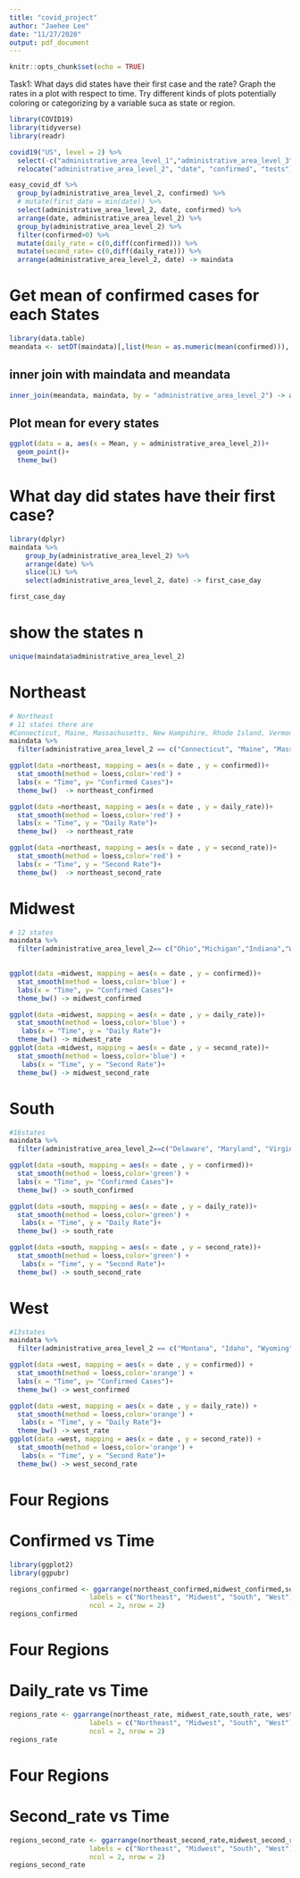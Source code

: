 ```yaml
---
title: "covid_project"
author: "Jaehee Lee"
date: "11/27/2020"
output: pdf_document
---
```


```r
knitr::opts_chunk$set(echo = TRUE)
```

Task1: What days did states have their first case and the rate?
Graph the rates in a plot with respect to time. Try different kinds of plots potentially coloring or categorizing by a variable suca as state or region. 
```r
library(COVID19)
library(tidyverse)
library(readr)
```

```r
covid19("US", level = 2) %>%
  select(-c("administrative_area_level_1","administrative_area_level_3","latitude","longitude","currency", "administrative_area_level_1")) %>% 
  relocate("administrative_area_level_2", "date", "confirmed", "tests")-> easy_covid_df
```


```r
easy_covid_df %>% 
  group_by(administrative_area_level_2, confirmed) %>% 
  # mutate(first_date = min(date)) %>% 
  select(administrative_area_level_2, date, confirmed) %>% 
  arrange(date, administrative_area_level_2) %>% 
  group_by(administrative_area_level_2) %>% 
  filter(confirmed>0) %>% 
  mutate(daily_rate = c(0,diff(confirmed))) %>% 
  mutate(second_rate= c(0,diff(daily_rate))) %>% 
  arrange(administrative_area_level_2, date) -> maindata
```

# Get mean of confirmed cases for each States
```r
library(data.table)
meandata <- setDT(maindata)[,list(Mean = as.numeric(mean(confirmed))), by=administrative_area_level_2]
```

## inner join with maindata and meandata
```r
inner_join(meandata, maindata, by = "administrative_area_level_2") -> a
```

## Plot mean for every states
```r
ggplot(data = a, aes(x = Mean, y = administrative_area_level_2))+
  geom_point()+
  theme_bw()
```

# What day did states have their first case? 
```r
library(dplyr)
maindata %>%
    group_by(administrative_area_level_2) %>%
    arrange(date) %>%
    slice(1L) %>%  
    select(administrative_area_level_2, date) -> first_case_day

first_case_day
```
# show the states n
```r
unique(maindata$administrative_area_level_2)
```
# Northeast
```r
# Northeast 
# 11 states there are 
#Connecticut, Maine, Massachusetts, New Hampshire, Rhode Island, Vermont, Delaware, Maryland, New #Jersey, New York, and Pennsylvania.
maindata %>%  
  filter(administrative_area_level_2 == c("Connecticut", "Maine", "Massachusetts", "New Hampshire","Rhode Island", "Vermont", "Delaware", "Maryland", "New Jersey", "New York", "Pennsylvania")) -> northeast
```
```r
ggplot(data =northeast, mapping = aes(x = date , y = confirmed))+ 
  stat_smooth(method = loess,color='red') +
  labs(x = "Time", y= "Confirmed Cases")+
  theme_bw()  -> northeast_confirmed

ggplot(data =northeast, mapping = aes(x = date , y = daily_rate))+ 
  stat_smooth(method = loess,color='red') +
  labs(x = "Time", y = "Daily Rate")+
  theme_bw()  -> northeast_rate

ggplot(data =northeast, mapping = aes(x = date , y = second_rate))+ 
  stat_smooth(method = loess,color='red') +
  labs(x = "Time", y = "Second Rate")+
  theme_bw()  -> northeast_second_rate

```

# Midwest
```r
# 12 states 
maindata %>%  
  filter(administrative_area_level_2== c("Ohio","Michigan","Indiana","Wisconsin","Illinois","Minnesota","Iowa","Missouri","North Dakota", "South Dakota","Nebraska","Kansas")) -> midwest
  
```

```r
ggplot(data =midwest, mapping = aes(x = date , y = confirmed))+ 
  stat_smooth(method = loess,color='blue') +
  labs(x = "Time", y= "Confirmed Cases")+
  theme_bw() -> midwest_confirmed

ggplot(data =midwest, mapping = aes(x = date , y = daily_rate))+ 
  stat_smooth(method = loess,color='blue') +
   labs(x = "Time", y = "Daily Rate")+
  theme_bw() -> midwest_rate
ggplot(data =midwest, mapping = aes(x = date , y = second_rate))+ 
  stat_smooth(method = loess,color='blue') +
   labs(x = "Time", y = "Second Rate")+
  theme_bw() -> midwest_second_rate


```


# South
```r
#16states
maindata %>%  
  filter(administrative_area_level_2==c("Delaware", "Maryland", "Virginia", "West Virginia", "Kentucky", "North Carolina", "South Carolina", "Tennessee", "Georgia", "Florida", "Alabama", "Mississippi", "Arkansas", "Louisiana", "Texas", "Oklahoma")) -> south

```

```r
ggplot(data =south, mapping = aes(x = date , y = confirmed))+ 
  stat_smooth(method = loess,color='green') +
  labs(x = "Time", y= "Confirmed Cases")+
  theme_bw() -> south_confirmed

ggplot(data =south, mapping = aes(x = date , y = daily_rate))+ 
  stat_smooth(method = loess,color='green') +
   labs(x = "Time", y = "Daily Rate")+
  theme_bw() -> south_rate

ggplot(data =south, mapping = aes(x = date , y = second_rate))+ 
  stat_smooth(method = loess,color='green') +
   labs(x = "Time", y = "Second Rate")+
  theme_bw() -> south_second_rate


```



# West
```r
#13states
maindata %>%  
  filter(administrative_area_level_2 == c("Montana", "Idaho", "Wyoming", "Colorado", "New Mexico", "Arizona", "Utah", "Nevada", "California", "Oregon", "Washington", "Alaska", "Hawaii")) -> west

```
```r
ggplot(data =west, mapping = aes(x = date , y = confirmed)) + 
  stat_smooth(method = loess,color='orange') +
  labs(x = "Time", y= "Confirmed Cases")+
  theme_bw() -> west_confirmed 

ggplot(data =west, mapping = aes(x = date , y = daily_rate)) + 
  stat_smooth(method = loess,color='orange') +
   labs(x = "Time", y = "Daily Rate")+
  theme_bw() -> west_rate 
ggplot(data =west, mapping = aes(x = date , y = second_rate)) + 
  stat_smooth(method = loess,color='orange') +
   labs(x = "Time", y = "Second Rate")+
  theme_bw() -> west_second_rate

```


# Four Regions 
# Confirmed vs Time
```r
library(ggplot2)
library(ggpubr)
```


```r
regions_confirmed <- ggarrange(northeast_confirmed,midwest_confirmed,south_confirmed, west_confirmed,
                    labels = c("Northeast", "Midwest", "South", "West"),
                    ncol = 2, nrow = 2)
regions_confirmed
```
# Four Regions 
# Daily_rate vs Time 
```r
regions_rate <- ggarrange(northeast_rate, midwest_rate,south_rate, west_rate,
                    labels = c("Northeast", "Midwest", "South", "West"),
                    ncol = 2, nrow = 2)
regions_rate
```
# Four Regions 
# Second_rate vs Time 
```r
regions_second_rate <- ggarrange(northeast_second_rate,midwest_second_rate,south_second_rate, west_second_rate,
                    labels = c("Northeast", "Midwest", "South", "West"),
                    ncol = 2, nrow = 2)
regions_second_rate
```

